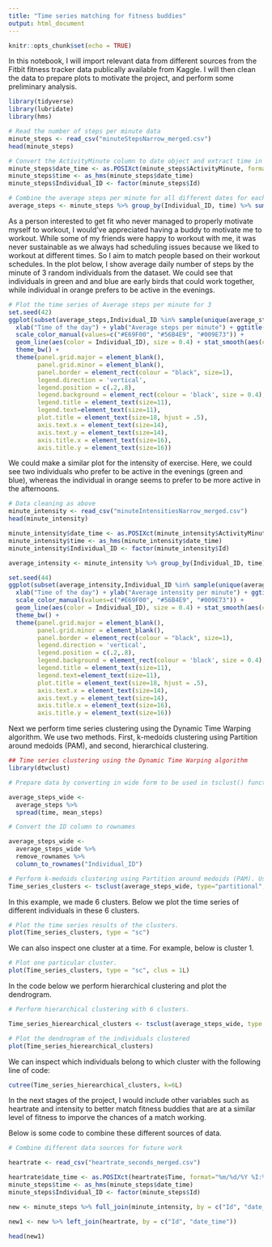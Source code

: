 ```yaml
---
title: "Time series matching for fitness buddies"
output: html_document
---
```


```r
knitr::opts_chunk$set(echo = TRUE)
```

In this notebook, I will import relevant data from different sources from the Fitbit fitness tracker data publically available from Kaggle. I will then clean the data to prepare plots to motivate the project, and perform some preliminary analysis.

```r
library(tidyverse)
library(lubridate)
library(hms)

# Read the number of steps per minute data
minute_steps <- read_csv("minuteStepsNarrow_merged.csv")
head(minute_steps)

# Convert the ActivityMinute column to date object and extract time in a separate column.
minute_steps$date_time <- as.POSIXct(minute_steps$ActivityMinute, format="%m/%d/%Y %I:%M:%S %p", tz=Sys.timezone())
minute_steps$time <- as_hms(minute_steps$date_time)
minute_steps$Individual_ID <- factor(minute_steps$Id)

# Combine the average steps per minute for all different dates for each indivudual.
average_steps <- minute_steps %>% group_by(Individual_ID, time) %>% summarise(mean_steps = mean(Steps))
```

As a person interested to get fit who never managed to properly motivate myself to workout, I would've appreciated having a buddy to motivate me to workout. While some of my friends were happy to workout with me, it was never sustainable as we always had scheduling issues because we liked to workout at different times. So I aim to match people based on their workout schedules. In the plot below, I show average daily number of steps by the minute of 3 random individuals from the dataset. We could see that individuals in green and and blue are early birds that could work together, while individual in orange prefers to be active in the evenings.

```r
# Plot the time series of Average steps per minute for 3
set.seed(42)
ggplot(subset(average_steps,Individual_ID %in% sample(unique(average_steps$Individual_ID),size = 3)), aes(x = time, y = mean_steps, group = Individual_ID)) + 
  xlab("Time of the day") + ylab("Average steps per minute") + ggtitle("Activity during the day (Steps)") +
  scale_color_manual(values=c("#E69F00", "#56B4E9", "#009E73")) +
  geom_line(aes(color = Individual_ID), size = 0.4) + stat_smooth(aes(color = Individual_ID), method = "loess") +
  theme_bw() +
  theme(panel.grid.major = element_blank(),
        panel.grid.minor = element_blank(),
        panel.border = element_rect(colour = "black", size=1),
        legend.direction = 'vertical', 
        legend.position = c(.2,.8),
        legend.background = element_rect(colour = 'black', size = 0.4),
        legend.title = element_text(size=11),
        legend.text=element_text(size=11),
        plot.title = element_text(size=18, hjust = .5),
        axis.text.x = element_text(size=14),
        axis.text.y = element_text(size=14),
        axis.title.x = element_text(size=16),
        axis.title.y = element_text(size=16))

```

We could make a similar plot for the intensity of exercise. Here, we could see two individuals who prefer to be active in the evenings (green and blue), whereas the individual in orange seems to prefer to be more active in the afternoons. 

```r
# Data cleaning as above
minute_intensity <- read_csv("minuteIntensitiesNarrow_merged.csv")
head(minute_intensity)

minute_intensity$date_time <- as.POSIXct(minute_intensity$ActivityMinute, format="%m/%d/%Y %I:%M:%S %p", tz=Sys.timezone())
minute_intensity$time <- as_hms(minute_intensity$date_time)
minute_intensity$Individual_ID <- factor(minute_intensity$Id)

average_intensity <- minute_intensity %>% group_by(Individual_ID, time) %>% summarise(mean_intensity = mean(Intensity))

set.seed(44)
ggplot(subset(average_intensity,Individual_ID %in% sample(unique(average_intensity$Individual_ID),size = 3)), aes(x = time, y = mean_intensity, group = Individual_ID)) + 
  xlab("Time of the day") + ylab("Average intensity per minute") + ggtitle("Activity during the day (Intensity)") +
  scale_color_manual(values=c("#E69F00", "#56B4E9", "#009E73")) +
  geom_line(aes(color = Individual_ID), size = 0.4) + stat_smooth(aes(color = Individual_ID), method = "loess") +
  theme_bw() +
  theme(panel.grid.major = element_blank(),
        panel.grid.minor = element_blank(),
        panel.border = element_rect(colour = "black", size=1),
        legend.direction = 'vertical', 
        legend.position = c(.2,.8),
        legend.background = element_rect(colour = 'black', size = 0.4),
        legend.title = element_text(size=11),
        legend.text=element_text(size=11),
        plot.title = element_text(size=18, hjust = .5),
        axis.text.x = element_text(size=14),
        axis.text.y = element_text(size=14),
        axis.title.x = element_text(size=16),
        axis.title.y = element_text(size=16))

```

Next we perform time series clustering using the Dynamic Time Warping algorithm. We use two methods. First, k-medoids clustering using Partition around medoids (PAM), and second, hierarchical clustering.

```r
## Time series clustering using the Dynamic Time Warping algorithm
library(dtwclust)

# Prepare data by converting in wide form to be used in tsclust() function

average_steps_wide <-
  average_steps %>% 
  spread(time, mean_steps)

# Convert the ID column to rownames

average_steps_wide <- 
  average_steps_wide %>% 
  remove_rownames %>% 
  column_to_rownames("Individual_ID")

# Perform k-medoids clustering using Partition around medoids (PAM). Using 6 clusters for this example.
Time_series_clusters <- tsclust(average_steps_wide, type="partitional", k=6L, distance="dtw", clustering="pam")
```

In this example, we made 6 clusters. Below we plot the time series of different individuals in these 6 clusters.

```r
# Plot the time series results of the clusters.
plot(Time_series_clusters, type = "sc")
```

We can also inspect one cluster at a time. For example, below is cluster 1.

```r
# Plot one particular cluster.
plot(Time_series_clusters, type = "sc", clus = 1L)
```

In the code below we perform hierarchical clustering and plot the dendrogram.

```r
# Perform hierarchical clustering with 6 clusters.

Time_series_hierearchical_clusters <- tsclust(average_steps_wide, type = "h", k = 6L, distance = "dtw")

# Plot the dendrogram of the individuals clustered
plot(Time_series_hierearchical_clusters)
```

We can inspect which individuals belong to which cluster with the following line of code:
```r
cutree(Time_series_hierearchical_clusters, k=6L)
```

In the next stages of the project, I would include other variables such as heartrate and intensity to better match fitness buddies that are at a similar level of fitness to imporve the chances of a match working.

Below is some code to combine these different sources of data.

```r
# Combine different data sources for future work

heartrate <- read_csv("heartrate_seconds_merged.csv")

heartrate$date_time <- as.POSIXct(heartrate$Time, format="%m/%d/%Y %I:%M:%S %p", tz=Sys.timezone())
minute_steps$time <- as_hms(minute_steps$date_time)
minute_steps$Individual_ID <- factor(minute_steps$Id)

new <- minute_steps %>% full_join(minute_intensity, by = c("Id", "date_time"))

new1 <- new %>% left_join(heartrate, by = c("Id", "date_time"))

head(new1)
```


